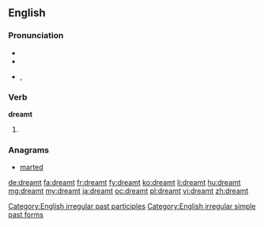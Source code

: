 ==English==

===Pronunciation===
* {{IPA|/ˈdɹɛmt/|/ˈdɹɛmpt/}}
* {{audio|en-us-dreamt.ogg|Audio (US)}}
* {{rhymes|ɛmt}}, {{rhymes|ɛmpt}}

===Verb===
'''dreamt'''

# {{past of|dream}}

===Anagrams===
* [[marted#English|marted]]

[[Category:English irregular past participles]]
[[Category:English irregular simple past forms]]

[[de:dreamt]]
[[fa:dreamt]]
[[fr:dreamt]]
[[fy:dreamt]]
[[ko:dreamt]]
[[li:dreamt]]
[[hu:dreamt]]
[[mg:dreamt]]
[[my:dreamt]]
[[ja:dreamt]]
[[oc:dreamt]]
[[pl:dreamt]]
[[vi:dreamt]]
[[zh:dreamt]]